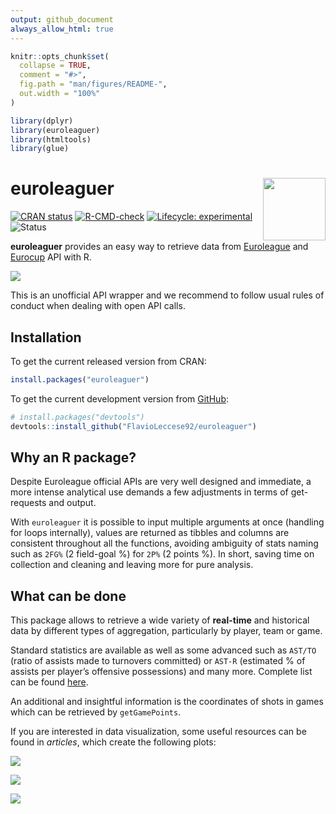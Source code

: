 ```yaml
---
output: github_document
always_allow_html: true
---
```


<!-- README.md is generated from README.Rmd. Please edit that file -->

```r
knitr::opts_chunk$set(
  collapse = TRUE,
  comment = "#>",
  fig.path = "man/figures/README-",
  out.width = "100%"
)
```

```r
library(dplyr)
library(euroleaguer)
library(htmltools)
library(glue)
```

# euroleaguer <img src="man/figures/logo.png" align="right" width="100px"/>

<!-- badges: start -->

[![CRAN status](https://www.r-pkg.org/badges/version/euroleaguer)](https://CRAN.R-project.org/package=euroleaguer) [![R-CMD-check](https://github.com/FlavioLeccese92/euroleaguer/actions/workflows/R-CMD-check.yaml/badge.svg)](https://github.com/FlavioLeccese92/euroleaguer/actions/workflows/R-CMD-check.yaml) [![Lifecycle: experimental](https://img.shields.io/badge/lifecycle-experimental-orange.svg)](https://lifecycle.r-lib.org/articles/stages.html#experimental) ![Status](https://progress-bar.dev/90/?title=progress)

<!-- badges: end -->

**euroleaguer** provides an easy way to retrieve data from [Euroleague](https://www.euroleaguebasketball.net/euroleague/) and [Eurocup](https://www.euroleaguebasketball.net/eurocup/) API with R.


![](man/figures/double-logo.png)



This is an unofficial API wrapper and we recommend to follow usual rules of 
conduct when dealing with open API calls.

## Installation

To get the current released version from CRAN:

```r
install.packages("euroleaguer")
```

To get the current development version from [GitHub](https://github.com/):

```r
# install.packages("devtools")
devtools::install_github("FlavioLeccese92/euroleaguer")
```

## Why an R package?

Despite Euroleague official APIs are very well designed and immediate, a more 
intense analytical use demands a few adjustments in terms of get-requests and 
output.

With `euroleaguer` it is possible to input multiple arguments at once (handling 
for loops internally), values are returned as tibbles and columns are consistent 
throughout all the functions, avoiding ambiguity of stats naming such as `2FG%` 
(2 field-goal %) for `2P%` (2 points %). In short, saving time on collection and 
cleaning and leaving more for pure analysis.

## What can be done

This package allows to retrieve a wide variety of **real-time** and historical 
data by different types of aggregation, particularly by player, team or game.

Standard statistics are available as well as some advanced such as `AST/TO` (ratio
of assists made to turnovers committed) or `AST-R` (estimated % of assists per 
player's offensive possessions) and many more. Complete list can be found 
[here](https://flavioleccese92.github.io/euroleaguer/articles/glossary.html).

An additional and insightful information is the coordinates of shots in games 
which can be retrieved by `getGamePoints`.

If you are interested in data visualization, some useful resources can be found
in *articles*, which create the following plots:

![](man/figures/team-standings-race.png)

![](man/figures/team-stats-radarchart.png)

![](man/figures/team-stats-court.png)

